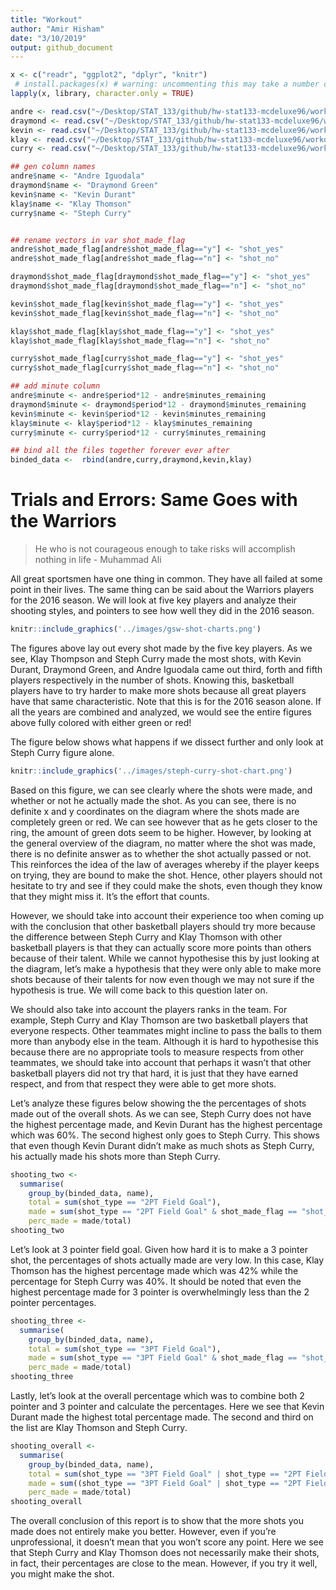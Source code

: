 ```yaml
---
title: "Workout"
author: "Amir Hisham"
date: "3/10/2019"
output: github_document
---
```

```r
x <- c("readr", "ggplot2", "dplyr", "knitr")
 # install.packages(x) # warning: uncommenting this may take a number of minutes
lapply(x, library, character.only = TRUE)
```
```r
andre <- read.csv("~/Desktop/STAT_133/github/hw-stat133-mcdeluxe96/workout01/data/draymond-green.csv", stringsAsFactors = FALSE)
draymond <- read.csv("~/Desktop/STAT_133/github/hw-stat133-mcdeluxe96/workout01/data/draymond-green.csv", stringsAsFactors = FALSE)
kevin <- read.csv("~/Desktop/STAT_133/github/hw-stat133-mcdeluxe96/workout01/data/kevin-durant.csv", stringsAsFactors = FALSE)
klay <- read.csv("~/Desktop/STAT_133/github/hw-stat133-mcdeluxe96/workout01/data/klay-thompson.csv", stringsAsFactors = FALSE)
curry <- read.csv("~/Desktop/STAT_133/github/hw-stat133-mcdeluxe96/workout01/data/stephen-curry.csv", stringsAsFactors = FALSE)

## gen column names
andre$name <- "Andre Iguodala" 
draymond$name <- "Draymond Green" 
kevin$name <- "Kevin Durant" 
klay$name <- "Klay Thomson" 
curry$name <- "Steph Curry" 


## rename vectors in var shot_made_flag
andre$shot_made_flag[andre$shot_made_flag=="y"] <- "shot_yes"
andre$shot_made_flag[andre$shot_made_flag=="n"] <- "shot_no"

draymond$shot_made_flag[draymond$shot_made_flag=="y"] <- "shot_yes"
draymond$shot_made_flag[draymond$shot_made_flag=="n"] <- "shot_no"

kevin$shot_made_flag[kevin$shot_made_flag=="y"] <- "shot_yes"
kevin$shot_made_flag[kevin$shot_made_flag=="n"] <- "shot_no"

klay$shot_made_flag[klay$shot_made_flag=="y"] <- "shot_yes"
klay$shot_made_flag[klay$shot_made_flag=="n"] <- "shot_no"

curry$shot_made_flag[curry$shot_made_flag=="y"] <- "shot_yes"
curry$shot_made_flag[curry$shot_made_flag=="n"] <- "shot_no"

## add minute column
andre$minute <- andre$period*12 - andre$minutes_remaining   
draymond$minute <- draymond$period*12 - draymond$minutes_remaining      
kevin$minute <- kevin$period*12 - kevin$minutes_remaining      
klay$minute <- klay$period*12 - klay$minutes_remaining      
curry$minute <- curry$period*12 - curry$minutes_remaining

## bind all the files together forever ever after
binded_data <-  rbind(andre,curry,draymond,kevin,klay)
```

# Trials and Errors: Same Goes with the Warriors
> He who is not courageous enough to take risks will accomplish nothing in life - Muhammad Ali

All great sportsmen have one thing in common. They have all failed at some point in their lives. The same thing can be said about the Warriors players for the 2016 season. We will look at five key players and analyze their shooting styles, and pointers to see how well they did in the 2016 season.

```r
knitr::include_graphics('../images/gsw-shot-charts.png')
```

The figures above lay out every shot made by the five key players. As we see, Klay Thompson and Steph Curry made the most shots, with Kevin Durant, Draymond Green, and Andre Iguodala came out third, forth and fifth players respectively in the number of shots. Knowing this, basketball players have to try harder to make more shots because all great players have that same characteristic. Note that this is for the 2016 season alone. If all the years are combined and analyzed, we would see the entire figures above fully colored with either green or red!

The figure below shows what happens if we dissect further and only look at Steph Curry figure alone.

```r
knitr::include_graphics('../images/steph-curry-shot-chart.png')
```
Based on this figure, we can see clearly where the shots were made, and whether or not he actually made the shot. As you can see, there is no definite x and y coordinates on the diagram where the shots made are completely green or red. We can see however that as he gets closer to the ring, the amount of green dots seem to be higher. However, by looking at the general overview of the diagram, no matter where the shot was made, there is no definite answer as to whether the shot actually passed or not. This reinforces the idea of the law of averages whereby if the player keeps on trying, they are bound to make the shot. Hence, other players should not hesitate to try and see if they could make the shots, even though they know that they might miss it. It's the effort that counts.

However, we should take into account their experience too when coming up with the conclusion that other basketball players should try more because the difference between Steph Curry and Klay Thomson with other basketball players is that they can actually score more points than others because of their talent. While we cannot hypothesise this by just looking at the diagram, let's make a hypothesis that they were only able to make more shots because of their talents for now even though we may not sure if the hypothesis is true. We will come back to this question later on.

We should also take into account the players ranks in the team. For example, Steph Curry and Klay Thomson are two basketball players that everyone respects. Other teammates might incline to pass the balls to them more than anybody else in the team. Although it is hard to hypothesise this because there are no appropriate tools to measure respects from other teammates, we should take into account that perhaps it wasn't that other basketball players did not try that hard, it is just that they have earned respect, and from that respect they were able to get more shots. 

Let's analyze these figures below showing the the percentages of shots made out of the overall shots. As we can see, Steph Curry does not have the highest percentage made, and Kevin Durant has the highest percentage which was 60%. The second highest only goes to Steph Curry. This shows that even though Kevin Durant didn't make as much shots as Steph Curry, his actually made his shots more than Steph Curry.

```r
shooting_two <-
  summarise(
    group_by(binded_data, name),
    total = sum(shot_type == "2PT Field Goal"),
    made = sum(shot_type == "2PT Field Goal" & shot_made_flag == "shot_yes"),
    perc_made = made/total)
shooting_two
```
Let's look at 3 pointer field goal. Given how hard it is to make a 3 pointer shot, the percentages of shots actually made are very low. In this case, Klay Thomson has the highest percentage made which was 42% while the percentage for Steph Curry was 40%. It should be noted that even the highest percentage made for 3 pointer is overwhelmingly less than the 2 pointer percentages. 
```r
shooting_three <-
  summarise(
    group_by(binded_data, name),
    total = sum(shot_type == "3PT Field Goal"),
    made = sum(shot_type == "3PT Field Goal" & shot_made_flag == "shot_yes"),
    perc_made = made/total)
shooting_three
```
Lastly, let's look at the overall percentage which was to combine both 2 pointer and 3 pointer and calculate the percentages. Here we see that Kevin Durant made the highest total percentage made. The second and third on the list are Klay Thomson and Steph Curry.
```r
shooting_overall <-
  summarise(
    group_by(binded_data, name),
    total = sum(shot_type == "3PT Field Goal" | shot_type == "2PT Field Goal"),
    made = sum((shot_type == "3PT Field Goal" | shot_type == "2PT Field Goal") & shot_made_flag == "shot_yes"),
    perc_made = made/total)
shooting_overall
```

The overall conclusion of this report is to show that the more shots you made does not entirely make you better. However, even if you're unprofessional, it doesn't mean that you won't score any point. Here we see that Steph Curry and Klay Thomson does not necessarily make their shots, in fact, their percentages are close to the mean. However, if you try it well, you might make the shot.



